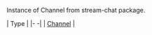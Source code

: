 <!-- TODO: Change to new docs -->
Instance of Channel from stream-chat package.

| Type |
|- -|
| [Channel](https://getstream.io/chat/docs/javascript/creating_channels/?language=javascript) |